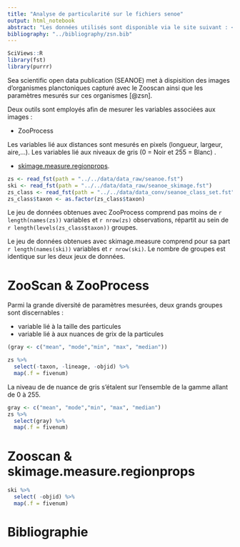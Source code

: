 ```yaml
---
title: "Analyse de particularité sur le fichiers senoe"
output: html_notebook
abstract: "Les données utilisés sont disponible via le site suivant : <https://www.seanoe.org/data/00446/55741/>"
bibliography: "../bibliography/zsn.bib"
---
```


```r
SciViews::R
library(fst)
library(purrr)
```

Sea scientific open data publication (SEANOE) met à dispisition des images d'organismes planctoniques capturé avec le Zooscan ainsi que les paramètres mesurés sur ces organismes [@zsn]. 

Deux outils sont employés afin de mesurer les variables associées aux images :

- ZooProcess 

Les variables lié aux distances sont mesurés en pixels (longueur, largeur, aire,...). Les variables lié aux niveaux de gris (0 = Noir et 255 = Blanc) .

- [skimage.measure.regionprops](https://scikit-image.org/docs/dev/api/skimage.measure.html#skimage.measure.regionprops).


```r
zs <- read_fst(path = "../../data/data_raw/seanoe.fst")
ski <- read_fst(path = "../../data/data_raw/seanoe_skimage.fst")
zs_class <- read_fst(path = "../../data/data_conv/seanoe_class_set.fst")
zs_class$taxon <- as.factor(zs_class$taxon)
```

Le jeu de données obtenues avec ZooProcess comprend pas moins de `r length(names(zs))` variables et `r nrow(zs)` observations, répartit au sein de `r length(levels(zs_class$taxon))` groupes. 

Le jeu de données obtenues avec skimage.measure comprend pour sa part `r length(names(ski))` variables et `r nrow(ski)`. Le nombre de groupes est identique sur les deux jeux de données.

# ZooScan & ZooProcess

Parmi la grande diversité de paramètres mesurées, deux grands groupes sont discernables :

- variable lié à la taille des particules
- variable lié à aux nuances de grix de la particules

```r
(gray <- c("mean", "mode","min", "max", "median"))
```

```r
zs %>%
  select(-taxon, -lineage, -objid) %>%
  map(.f = fivenum)
```

La niveau de de nuance de gris s'étalent sur l'ensemble de la gamme allant de 0 à 255.


```r
gray <- c("mean", "mode","min", "max", "median")
zs %>%
  select(gray) %>%
  map(.f = fivenum)
```


# Zooscan & skimage.measure.regionprops


```r
ski %>%
  select( -objid) %>%
  map(.f = fivenum)
```

# Bibliographie

